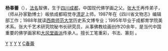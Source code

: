 '''杨春蕾'''（{{bd|1969年||catIdx=Yang,杨}}），[[法名|法名]]智佛，生于[[四川省|四川]][[成都市|成都]]，中国现代佛学画之父。[[张大千|张大千]]再传弟子，（师从孙家勤博士）皈依成都昭觉寺[[清定|清定]]上师。1987年在《四川省文物志》编辑部工作；1988年就读[[西南师范大学|西南师范大学]]历史系文博专业；1995年毕业于成都育学院美术系。张大千艺术研究院秘书长研究员，从事佛教绘画创作20余年，是当代中国重要的佛学画家和[[大风堂画派|大风堂画派]]传承人。擅长工笔重彩，书法、篆刻 。

[[Category:中華人民共和國畫家|Y]]
[[Category:中华人民共和国佛教居士|Y]]
[[Category:西南師範大學校友|Y]]
[[Category:成都人|Y]]
[[Category:杨姓|C春蕾]]